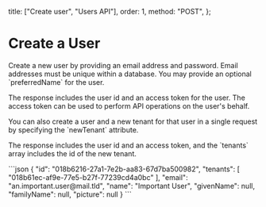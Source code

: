   title: ["Create user", "Users API"],
  order: 1,
  method: "POST",
};

# Create a User

<div className="grid grid-cols-2 gap-4">
    <div>
    <p>Create a new user by providing an email address and password. Email addresses must be unique within a database. You may provide an optional `preferredName` for the user.</p>
    <p>The response includes the user id and an access token for the user. The access token can be used to perform API operations on the user's behalf.</p>
    <p>You can also create a user and a new tenant for that user in a single request by specifying the `newTenant` attribute.</p>
    <p>The response includes the user id and an access token, and the `tenants` array includes the id of the new tenant.</p>
    </div>
    <CodeGroups
      title={"Create User with Tenant Response"}
      response={"201"}
      method={"GET"}
      pathname={"/v2/databases/:databaseId/users"}
    >
      ```json
      {
        "id": "018b6216-27a1-7e2b-aa83-67d7ba500982",
        "tenants": [
          "018b61ec-af9e-77e5-b27f-77239cd4a0bc"
        ],
        "email": "an.important.user@mail.tld",
        "name": "Important User",
        "givenName": null,
        "familyName": null,
        "picture": null
      }
      ```
    </CodeGroups>

</div>
